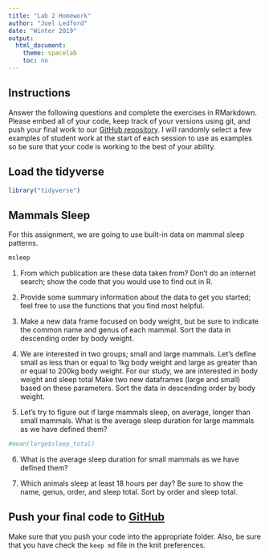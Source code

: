```yaml
---
title: "Lab 2 Homework"
author: "Joel Ledford"
date: "Winter 2019"
output:
  html_document:
    theme: spacelab
    toc: no
---
```


## Instructions
Answer the following questions and complete the exercises in RMarkdown. Please embed all of your code, keep track of your versions using git, and push your final work to our [GitHub repository](https://github.com/FRS417-DataScienceBiologists). I will randomly select a few examples of student work at the start of each session to use as examples so be sure that your code is working to the best of your ability.

## Load the tidyverse
```r
library("tidyverse")
```

## Mammals Sleep
For this assignment, we are going to use built-in data on mammal sleep patterns.  
```r
msleep
```


1. From which publication are these data taken from? Don't do an internet search; show the code that you would use to find out in R.



2. Provide some summary information about the data to get you started; feel free to use the functions that you find most helpful.



3. Make a new data frame focused on body weight, but be sure to indicate the common name and genus of each mammal. Sort the data in descending order by body weight.



4. We are interested in two groups; small and large mammals. Let's define small as less than or equal to 1kg body weight and large as greater than or equal to 200kg body weight. For our study, we are interested in body weight and sleep total Make two new dataframes (large and small) based on these parameters. Sort the data in descending order by body weight.





5. Let's try to figure out if large mammals sleep, on average, longer than small mammals. What is the average sleep duration for large mammals as we have defined them?
```r
#mean(large$sleep_total)
```

6. What is the average sleep duration for small mammals as we have defined them?



7. Which animals sleep at least 18 hours per day? Be sure to show the name, genus, order, and sleep total. Sort by order and sleep total.



## Push your final code to [GitHub](https://github.com/FRS417-DataScienceBiologists)
Make sure that you push your code into the appropriate folder. Also, be sure that you have check the `keep md` file in the knit preferences.